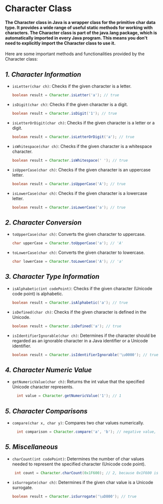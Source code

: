 # Character Class
#### The Character class in Java is a wrapper class for the primitive char data type. It provides a wide range of useful static methods for working with characters. The Character class is part of the java.lang package, which is automatically imported in every Java program. This means you don't need to explicitly import the Character class to use it. 

Here are some important methods and functionalities provided by the Character class:

## *1. Character Information*
  - `isLetter(char ch)`: Checks if the given character is a letter.
      ```java
      boolean result = Character.isLetter('a'); // true
      ```
  - `isDigit(char ch)`: Checks if the given character is a digit.
     ```java
     boolean result = Character.isDigit('1'); // true
     ```
  - `isLetterOrDigit(char ch)`: Checks if the given character is a letter or a digit.
     ```java
     boolean result = Character.isLetterOrDigit('a'); // true
     ```
  - `isWhitespace(char ch)`: Checks if the given character is a whitespace character.
     ```java
     boolean result = Character.isWhitespace(' '); // true
     ```
  - `isUpperCase(char ch)`: Checks if the given character is an uppercase letter.
     ```java
     boolean result = Character.isUpperCase('A'); // true
     ```
  - `isLowerCase(char ch)`: Checks if the given character is a lowercase letter.
     ```java
     boolean result = Character.isLowerCase('a'); // true
     ```

## *2. Character Conversion*
  - `toUpperCase(char ch)`: Converts the given character to uppercase.
     ```java
     char upperCase = Character.toUpperCase('a'); // 'A'
     ```
  - `toLowerCase(char ch)`: Converts the given character to lowercase.
     ```java
     char lowerCase = Character.toLowerCase('A'); // 'a'
     ```

## *3. Character Type Information*
  - `isAlphabetic(int codePoint)`: Checks if the given character (Unicode code point) is alphabetic.
     ```java
     boolean result = Character.isAlphabetic('a'); // true
     ```
  - `isDefined(char ch)`: Checks if the given character is defined in the Unicode.
     ```java
     boolean result = Character.isDefined('a'); // true
     ```
  - `isIdentifierIgnorable(char ch)`: Determines if the character should be regarded as an ignorable character in a Java identifier or a Unicode identifier.
     ```java
     boolean result = Character.isIdentifierIgnorable('\u0000'); // true
     ```

## *4. Character Numeric Value*
  - `getNumericValue(char ch)`: Returns the int value that the specified Unicode character represents.
    ```java
      int value = Character.getNumericValue('1'); // 1
    ```

## *5. Character Comparisons*
  - `compare(char x, char y)`: Compares two char values numerically.
    ```java
      int comparison = Character.compare('a', 'b'); // negative value, because 'a' < 'b'
    ```

## *5. Miscellaneous*
  - `charCount(int codePoint)`: Determines the number of char values needed to represent the specified character (Unicode code point).
    ```java
     int count = Character.charCount(0x1F600); // 2, because 0x1F600 is a surrogate pair
    ```
  - `isSurrogate(char ch)`: Determines if the given char value is a Unicode surrogate.
    ```java
    boolean result = Character.isSurrogate('\uD800'); // true
    ```
